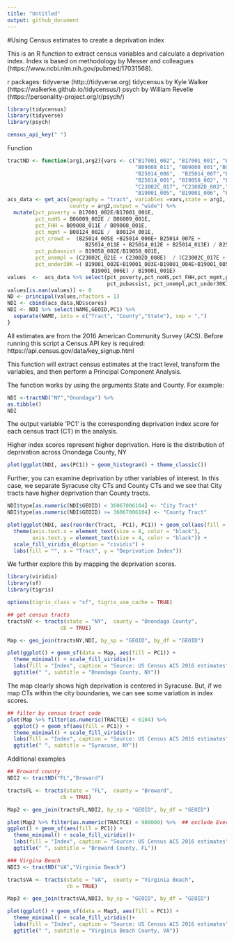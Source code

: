---
title: "Untitled"
output: github_document
---
#Using Census estimates to create a deprivation index

This is an R function to extract census variables and calculate a deprivation index. Index is based on methodology by Messer and colleagues (https://www.ncbi.nlm.nih.gov/pubmed/17031568).

r packages:
tidyverse (http://tidyverse.org)
tidycensus by Kyle Walker (https://walkerke.github.io/tidycensus/)
psych by William Revelle (https://personality-project.org/r/psych/)


```{r setup, include=FALSE}
library(tidycensus)
library(tidyverse)
library(psych)

census_api_key(" ")
```
Function

``` {r, echo = TRUE}
tractND <- function(arg1,arg2){vars <- c("B17001_002", "B17001_001", "B06009_002" , "B06009_001",
                                         "B09008_011", "B09008_001","B08124_002", "B08124_001", "B25014_005", 
                                         "B25014_006",  "B25014_007","B25014_011", "B25014_012", "B25014_013",  
                                         "B25014_001", "B19058_002", "B19058_001","C23002C_021", "C23002D_008", 
                                         "C23002C_017", "C23002D_003","B19001_002", "B19001_003", "B19001_004", 
                                         "B19001_005", "B19001_006", "B19001_001")
acs_data <- get_acs(geography = "tract", variables =vars,state = arg1,  
                    county = arg2,output = "wide") %>%
  mutate(pct_poverty = B17001_002E/B17001_001E,
         pct_noHS = B06009_002E / B06009_001E,
         pct_FHH = B09008_011E / B09008_001E,
         pct_mgmt = B08124_002E /  B08124_001E, 
         pct_crowd =  (B25014_005E +B25014_006E+ B25014_007E + 
                         B25014_011E + B25014_012E + B25014_013E) / B25014_001E,
         pct_pubassist = B19058_002E/B19058_001E,
         pct_unempl = (C23002C_021E + C23002D_008E)  / (C23002C_017E + C23002D_003E),
         pct_under30K =( B19001_002E+B19001_003E+B19001_004E+B19001_005E +
                           B19001_006E) / B19001_001E)
values  <-  acs_data %>% select(pct_poverty,pct_noHS,pct_FHH,pct_mgmt,pct_crowd,
                                pct_pubassist, pct_unempl,pct_under30K) %>% as.matrix()
values[is.nan(values)] <- 0
ND <- principal(values,nfactors = 1)          
NDI <- cbind(acs_data,ND$scores) 
NDI <- NDI %>% select(NAME,GEOID,PC1) %>% 
  separate(NAME, into = c("Tract", "County","State"), sep = ",")
}
```

All estimates are from the 2016 American Community Survey (ACS). Before running this script a Census API key is required: https://api.census.gov/data/key_signup.html

This function will extract census estimates at the tract level, transform the variables, and then perform a Principal Component Analysis.  

The function works by using the arguments State and County.  For example:

``` {r, echo = TRUE}
NDI <-tractND("NY","Onondaga") %>%
as.tibble()
NDI
```
The output variable 'PC1' is the corresponding deprivation index score for each census tract (CT) in the analysis.

Higher index scores represent higher deprivation.  Here is the distribution of deprivation across Onondaga County, NY 

``` {r, echo = TRUE}
plot(ggplot(NDI, aes(PC1)) + geom_histogram() + theme_classic())
```

Further, you can examine deprivation by other variables of interest.  In this case, we separate Syracuse city CTs and County CTs and we see that City tracts have higher deprivation than County tracts.

``` {r, echo = TRUE}
NDI$type[as.numeric(NDI$GEOID) < 36067006104] <- "City Tract"
NDI$type[as.numeric(NDI$GEOID) >= 36067006104] <- "County Tract"

plot(ggplot(NDI, aes(reorder(Tract, -PC1), PC1)) + geom_col(aes(fill = type)) + coord_flip() +
  theme(axis.text.x = element_text(size = 8, color = "black"), 
        axis.text.y = element_text(size = 4, color = "black")) +
  scale_fill_viridis_d(option = "cividis") + 
  labs(fill = "", x = "Tract", y = "Deprivation Index"))
```

We further explore this by mapping the deprivation scores.

```{r setup, include=FALSE}
library(viridis)
library(sf)
library(tigris)

options(tigris_class = "sf", tigris_use_cache = TRUE)
```

``` {r, echo = TRUE}
## get census tracts 
tractsNY <- tracts(state = "NY",  county = "Onondaga County",
                 cb = TRUE)

Map <- geo_join(tractsNY,NDI, by_sp = "GEOID", by_df = "GEOID")

plot(ggplot() + geom_sf(data = Map, aes(fill = PC1)) +
  theme_minimal() + scale_fill_viridis()+
  labs(fill = "Index", caption = "Source: US Census ACS 2016 estimates")+
  ggtitle(" ", subtitle = "Onondaga County, NY"))
```

The map clearly shows high deprivation is centered in Syracuse.  But, if we map CTs within the city boundaries, we can see some variation in index scores.

``` {r, echo = TRUE}
## filter by census tract code
plot(Map %>% filter(as.numeric(TRACTCE) < 6104) %>%
  ggplot() + geom_sf(aes(fill = PC1)) +
  theme_minimal() + scale_fill_viridis()+
  labs(fill = "Index", caption = "Source: US Census ACS 2016 estimates")+
  ggtitle(" ", subtitle = "Syracuse, NY"))
```

Additional examples

``` {r, echo = TRUE}
## Broward county
NDI2 <- tractND("FL","Broward")

tractsFL <- tracts(state = "FL",  county = "Broward",
                 cb = TRUE)

Map2 <- geo_join(tractsFL,NDI2, by_sp = "GEOID", by_df = "GEOID")

plot(Map2 %>% filter(as.numeric(TRACTCE) < 980000) %>%  ## exclude Everglades Nat'l Park
ggplot() + geom_sf(aes(fill = PC1)) +
  theme_minimal() + scale_fill_viridis()+
  labs(fill = "Index", caption = "Source: US Census ACS 2016 estimates")+
  ggtitle(" ", subtitle = "Broward County, FL"))
```

``` {r, echo = TRUE}
### Virgina Beach
NDI3 <- tractND("VA","Virginia Beach")

tractsVA <- tracts(state = "VA",  county = "Virginia Beach",
                   cb = TRUE)

Map3 <- geo_join(tractsVA,NDI3, by_sp = "GEOID", by_df = "GEOID")

plot(ggplot() + geom_sf(data = Map3, aes(fill = PC1)) +
  theme_minimal() + scale_fill_viridis()+
  labs(fill = "Index", caption = "Source: US Census ACS 2016 estimates")+
  ggtitle(" ", subtitle = "Virginia Beach County, VA"))
```
